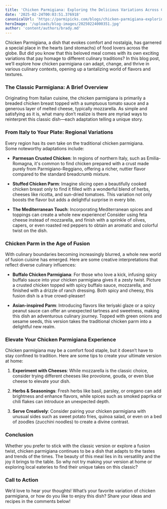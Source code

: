 ```yaml
---
title: 'Chicken Parmigiana: Exploring the Delicious Variations Across Cultures'
date: '2025-02-24T00:03:51.376918'
canonicalUrl: 'https://parmipicks.com/blogs/chicken-parmigiana-exploring-the-variations.md'
heroImage: '/uploads/blog-images/20250224000351.jpg'
author: 'content/authors/brady.md'
---
```


Chicken Parmigiana, a dish that evokes comfort and nostalgia, has garnered a special place in the hearts (and stomachs) of food lovers across the globe. But did you know that this beloved meal comes with its own exciting variations that pay homage to different culinary traditions? In this blog post, we’ll explore how chicken parmigiana can adapt, change, and thrive in various culinary contexts, opening up a tantalizing world of flavors and textures.

### The Classic Parmigiana: A Brief Overview

Originating from Italian cuisine, the chicken parmigiana is primarily a breaded chicken breast topped with a sumptuous tomato sauce and a generous layer of melted cheese, typically mozzarella. As simple and satisfying as it is, what many don’t realize is there are myriad ways to reinterpret this classic dish—each adaptation telling a unique story.

### From Italy to Your Plate: Regional Variations

Every region has its own take on the traditional chicken parmigiana.  
Some noteworthy adaptations include:  

- **Parmesan Crusted Chicken**: In regions of northern Italy, such as Emilia-Romagna, it's common to find chicken prepared with a crust made purely from Parmigiano-Reggiano, offering a richer, nuttier flavor compared to the standard breadcrumb mixture.  

- **Stuffed Chicken Parm**: Imagine slicing open a beautifully cooked chicken breast only to find it filled with a wonderful blend of herbs, cheeses like ricotta, and sun-dried tomatoes. This variation not only boosts the flavor but adds a delightful surprise in every bite.

- **The Mediterranean Touch**: Incorporating Mediterranean spices and toppings can create a whole new experience! Consider using feta cheese instead of mozzarella, and finish with a sprinkle of olives, capers, or even roasted red peppers to obtain an aromatic and colorful twist on the dish.

### Chicken Parm in the Age of Fusion

With culinary boundaries becoming increasingly blurred, a whole new world of fusion cuisine has emerged. Here are some creative interpretations that reflect diverse culinary influences:  

- **Buffalo Chicken Parmigiana**: For those who love a kick, infusing spicy buffalo sauce into your chicken parmigiana gives it a zesty twist. Picture a crusted chicken topped with spicy buffalo sauce, mozzarella, and finished with a drizzle of ranch dressing. Both spicy and cheesy, this fusion dish is a true crowd-pleaser!

- **Asian-inspired Parm**: Introducing flavors like teriyaki glaze or a spicy peanut sauce can offer an unexpected tartness and sweetness, making this dish an adventurous culinary journey. Topped with green onions and sesame seeds, this version takes the traditional chicken parm into a delightful new realm.

### Elevate Your Chicken Parmigiana Experience

Chicken parmigiana may be a comfort food staple, but it doesn’t have to stay confined to tradition. Here are some tips to create your ultimate version at home:  

1. **Experiment with Cheeses**: While mozzarella is the classic choice, consider trying different cheeses like provolone, gouda, or even blue cheese to elevate your dish.  

2. **Herbs & Seasonings**: Fresh herbs like basil, parsley, or oregano can add brightness and enhance flavors, while spices such as smoked paprika or chili flakes can introduce an unexpected depth.  

3. **Serve Creatively**: Consider pairing your chicken parmigiana with unusual sides such as sweet potato fries, quinoa salad, or even on a bed of zoodles (zucchini noodles) to create a divine contrast.

### Conclusion

Whether you prefer to stick with the classic version or explore a fusion twist, chicken parmigiana continues to be a dish that adapts to the tastes and trends of the times. The beauty of this meal lies in its versatility and the joy it brings to the table. So why not try making your version at home or exploring local eateries to find their unique takes on this classic?  

### Call to Action

We’d love to hear your thoughts! What’s your favorite variation of chicken parmigiana, or how do you like to enjoy this dish? Share your ideas and recipes in the comments below!
